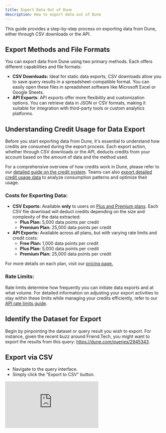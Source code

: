 ```yaml
---
title: Export Data Out of Dune
description: How to export data out of Dune
---
```


This guide provides a step-by-step process on exporting data from Dune, either through CSV downloads or the API.

## Export Methods and File Formats
You can export data from Dune using two primary methods. Each offers different capabilities and file formats:
- **CSV Downloads:** Ideal for static data exports, CSV downloads allow you to save query results in a spreadsheet-compatible format. You can easily open these files in spreadsheet software like Microsoft Excel or Google Sheets.
- **API Exports**: API exports offer more flexibility and customization options. You can retrieve data in JSON or CSV formats, making it suitable for integration with third-party tools or custom analytics platforms.

## Understanding Credit Usage for Data Export
Before you start exporting data from Dune, it's essential to understand how credits are consumed during the export process. Each export action, whether through CSV downloads or the API, deducts credits from your account based on the amount of data and the method used.

For a comprehensive overview of how credits work in Dune, please refer to our [detailed guide on the credit system](https://docs.dune.com/learning/how-tos/credit-system-on-dune). Teams can also [export detailed credit usage data](https://docs.dune.com/learning/how-tos/credit-system-on-dune#export-credit-usage-data) to analyze consumption patterns and optimize their usage.

### Costs for Exporting Data:
- **CSV Exports:** Available **only** to users on [Plus and Premium plans](https://dune.com/pricing). Each CSV file download will deduct credits depending on the size and complexity of the data extracted:
   - **Plus Plan:** 5,000 data points per credit
   - **Premium Plan:** 25,000 data points per credit
- **API Exports:** Available across all plans, but with varying rate limits and credit costs:
  - **Free Plan:** 1,000 data points per credit
  - **Plus Plan:** 5,000 data points per credit
  - **Premium Plan:** 25,000 data points per credit

For more details on each plan, visit our [pricing page.](https://dune.com/pricing)

### Rate Limits:
Rate limits determine how frequently you can initiate data exports and at what volume. For detailed information on adjusting your export activities to stay within these limits while managing your credits efficiently, refer to our [API rate limits guide](https://docs.dune.com/api-reference/overview/rate-limits).

## Identify the Dataset for Export

Begin by pinpointing the dataset or query result you wish to export. For instance, given the recent buzz around Friend.Tech, you might want to export the results from this query: https://dune.com/queries/2945343.

## Export via CSV

- Navigate to the query interface.
- Simply click the "Export to CSV" button.

<div
  style={{
    position: "relative",
    paddingBottom: "calc(55.052083333333336% + 41px)",
    height: 0,
    width: "100%"
  }}
>
  <iframe
    src="https://demo.arcade.software/ZGmdSGBEqRwUpopdF4RR?embed"
    frameBorder={0}
    loading="lazy"
    webkitallowfullscreen=""
    mozallowfullscreen=""
    allowFullScreen=""
    style={{
      position: "absolute",
      top: 0,
      left: 0,
      width: "100%",
      height: "100%",
      colorScheme: "light"
    }}
    title="Export via CSV"
  />
</div>

## Export via API

Ensure you have an API key. If not, generate one:

1. Navigate to: **Settings** → **API**.
2. Click on **"Create new API key"**.
3. Remember to copy the entire API key before confirming.

<div
  style={{
    position: "relative",
    paddingBottom: "calc(55.052083333333336% + 41px)",
    height: 0,
    width: "100%"
  }}
>
  <iframe
    src="https://demo.arcade.software/f07eudjtOJz9URF8TGa5?embed"
    frameBorder={0}
    loading="lazy"
    webkitallowfullscreen=""
    mozallowfullscreen=""
    allowFullScreen=""
    style={{
      position: "absolute",
      top: 0,
      left: 0,
      width: "100%",
      height: "100%",
      colorScheme: "light"
    }}
    title="how to generate API key"
  />
</div>

For this guide, we'll focus on exporting data using the ['get latest query result'](/api-reference/executions/endpoint/get-query-result) endpoint. Here's a Python example:

<Note>
    First, create a .env file with the API key you just created.
    
    ```
    DUNE_API_KEY= <insert your key>
    ```
</Note>
```py

import dotenv
import os
import json
import requests
import pandas as pd

def get_latest_query_result(query_id):
    res_df = pd.DataFrame()
    try:
        result_url = f"https://api.dune.com/api-referencev1/query/{query_id}/results"
        result_response = requests.get(result_url, headers=headers)
        print(json.loads(result_response.text))
        query_res = json.loads(result_response.text)["result"]["rows"]
        res_df = pd.DataFrame.from_dict(query_res)
    except Exception as e:
        print(f"Error retrieving result for query {query_id}: {e}")
    return res_df

dotenv.load_dotenv('path_to_env_file')  # Replace 'path_to_env_file' with your .env file path
api_key = os.getenv("DUNE_API_KEY")
query_id = 2945343
headers = {"x-dune-api-key": api_key}
latest_res = get_latest_query_result(query_id)
print(latest_res)

```

There are multiple methods to export data via the API, and it's possible to get data in various formats like JSON and CSV. You can even integrate the data with Google Sheets. For a comprehensive guide, refer to [this page](/api-reference/executions/endpoint/get-query-result).

<Tip>Access the 'get latest result' endpoint directly from the Dune UI. When viewing a query, click the API icon in the top-right corner and copy the endpoint URL.</Tip>
    
<div
  style={{
    position: "relative",
    paddingBottom: "calc(55.052083333333336% + 41px)",
    height: 0,
    width: "100%"
  }}
>
  <iframe
    src="https://demo.arcade.software/8B1oBaaI9LjLubSVjjc9?embed"
    frameBorder={0}
    loading="lazy"
    webkitallowfullscreen=""
    mozallowfullscreen=""
    allowFullScreen=""
    style={{
      position: "absolute",
      top: 0,
      left: 0,
      width: "100%",
      height: "100%",
      colorScheme: "light"
    }}
    title="Easy access to API data export"
  />
</div>
